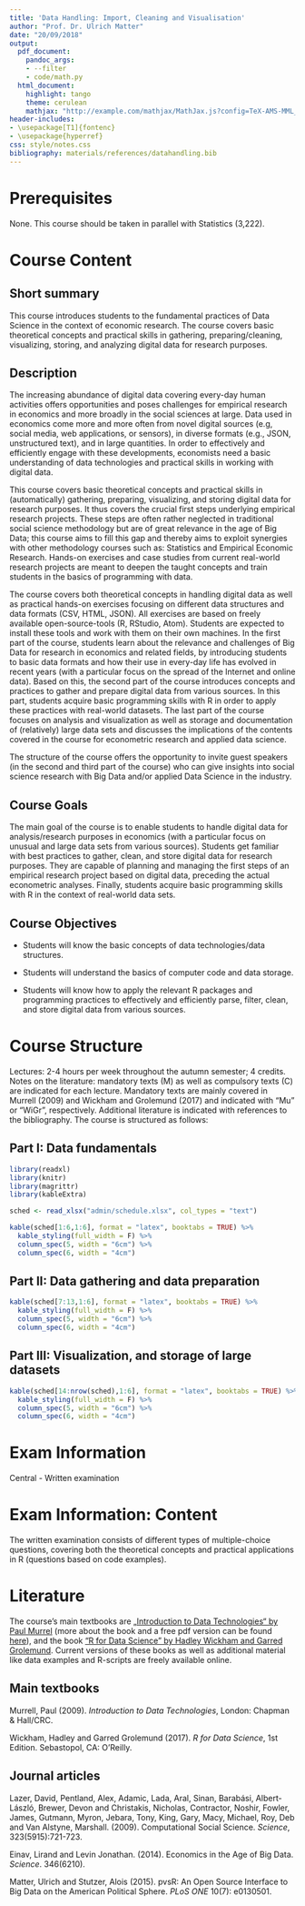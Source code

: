 ```yaml
---
title: 'Data Handling: Import, Cleaning and Visualisation'
author: "Prof. Dr. Ulrich Matter"
date: "20/09/2018"
output:
  pdf_document:
    pandoc_args:
    - --filter
    - code/math.py
  html_document:
    highlight: tango
    theme: cerulean
    mathjax: "http://example.com/mathjax/MathJax.js?config=TeX-AMS-MML_HTMLorMML"
header-includes:
- \usepackage[T1]{fontenc}
- \usepackage{hyperref}
css: style/notes.css
bibliography: materials/references/datahandling.bib
---
```



# Prerequisites

None. This course should be taken in parallel with Statistics (3,222).

# Course Content

## Short summary
This course introduces students to the fundamental practices of Data Science in the context of economic research. The course covers basic theoretical concepts and practical skills in gathering, preparing/cleaning, visualizing, storing, and analyzing digital data for research purposes.


## Description
The increasing abundance of digital data covering every-day human activities offers opportunities and poses challenges for empirical research in economics and more broadly in the social sciences at large. Data used in economics come more and more often from novel digital sources (e.g, social media, web applications, or sensors), in diverse formats (e.g., JSON, unstructured text), and in large quantities. In order to effectively and efficiently engage with these developments, economists need a basic understanding of data technologies and practical skills in working with digital data. 

This course covers basic theoretical concepts and practical skills in (automatically) gathering, preparing, visualizing, and storing digital data for research purposes. It thus covers the crucial first steps underlying empirical research projects. These steps are often rather neglected in traditional social science methodology but are of great relevance in the age of Big Data; this course aims to fill this gap and thereby aims to exploit synergies with other methodology courses such as: Statistics and Empirical Economic Research. Hands-on exercises and case studies from current real-world research projects are meant to deepen the taught concepts and train students in the basics of programming with data.

The course covers both theoretical concepts in handling digital data as well as practical hands-on exercises focusing on different data structures and data formats (CSV, HTML, JSON). All exercises are based on freely available open-source-tools (R, RStudio, Atom). Students are expected to install these tools and work with them on their own machines. In the first part of the course, students learn about the relevance and challenges of Big Data for research in economics and related fields, by introducing students to basic data formats and how their use in every-day life has evolved in recent years (with a particular focus on the spread of the Internet and online data). Based on this, the second part of the course introduces concepts and practices to gather and prepare digital data from various sources. In this part, students acquire basic programming skills with R in order to apply these practices with real-world datasets. The last part of the course focuses on analysis and visualization as well as storage and documentation of (relatively) large data sets and discusses the implications of the contents covered in the course for econometric research and applied data science.

The structure of the course offers the opportunity to invite guest speakers (in the second and third part of the course) who can give insights into social science research with Big Data and/or applied Data Science in the industry.


## Course Goals
The main goal of the course is to enable students to handle digital data for analysis/research purposes in economics (with a particular focus on unusual and large data sets from various sources). Students get familiar with best practices to gather, clean, and store digital data for research purposes. They are capable of planning and managing the first steps of an empirical research project based on digital data, preceding the actual econometric analyses. Finally, students acquire basic programming skills with R in the context of real-world data sets.

## Course Objectives

- Students will know the basic concepts of data technologies/data structures.

- Students will understand the basics of computer code and data storage.

- Students will know how to apply the relevant R packages and programming practices to effectively and efficiently parse, filter, clean, and store digital data from various sources.


# Course Structure
Lectures: 2-4 hours per week throughout the autumn semester; 4 credits.
Notes on the literature: mandatory texts (M) as well as compulsory texts (C) are indicated for each lecture. Mandatory texts are mainly covered in Murrell (2009) and Wickham and Grolemund (2017) and indicated with "Mu" or "WiGr", respectively. Additional literature is indicated with references to the bibliography. The course is structured as follows:

## Part I: Data fundamentals


```r
library(readxl)
library(knitr)
library(magrittr)
library(kableExtra)

sched <- read_xlsx("admin/schedule.xlsx", col_types = "text")

kable(sched[1:6,1:6], format = "latex", booktabs = TRUE) %>%
  kable_styling(full_width = F) %>%
  column_spec(5, width = "6cm") %>%
  column_spec(6, width = "4cm")
```


## Part II: Data gathering and data preparation

```r
kable(sched[7:13,1:6], format = "latex", booktabs = TRUE) %>%
  kable_styling(full_width = F) %>%
  column_spec(5, width = "6cm") %>%
  column_spec(6, width = "4cm")
```

## Part III: Visualization, and storage of large datasets

```r
kable(sched[14:nrow(sched),1:6], format = "latex", booktabs = TRUE) %>%
  kable_styling(full_width = F) %>%
  column_spec(5, width = "6cm") %>%
  column_spec(6, width = "4cm")
```


# Exam Information
Central - Written examination

# Exam Information: Content
The written examination consists of different types of multiple-choice questions, covering both the theoretical concepts and practical applications in R (questions based on code examples).

# Literature
The course's main textbooks are [„Introduction to Data Technologies“ by Paul Murrel](https://www.crcpress.com/Introduction-to-Data-Technologies/Murrell/p/book/9781420065176) (more about the book and a free pdf version can be found [here](https://www.stat.auckland.ac.nz/~paul/ItDT/)),  and the book [“R for Data Science” by Hadley Wickham and Garred Grolemund](http://r4ds.had.co.nz/). Current versions of these books as well as additional material like data examples and R-scripts are freely available online.

## Main textbooks
Murrell, Paul (2009). *Introduction to Data Technologies*, London: Chapman & Hall/CRC.

Wickham, Hadley and Garred Grolemund (2017). *R for Data Science*, 1st Edition. Sebastopol, CA: O’Reilly.

## Journal articles
Lazer, David, Pentland, Alex, Adamic, Lada, Aral, Sinan, Barabási, Albert-László, Brewer, Devon and Christakis, Nicholas, Contractor, Noshir, Fowler, James, Gutmann, Myron, Jebara, Tony, King, Gary, Macy, Michael, Roy, Deb and Van Alstyne, Marshall. (2009). Computational Social Science. *Science*, 323(5915):721-723.

Einav, Lirand and Levin Jonathan. (2014). Economics in the Age of Big Data. *Science*. 346(6210). 

Matter, Ulrich and Stutzer, Alois (2015). pvsR: An Open Source Interface to Big Data on the American Political Sphere. *PLoS ONE* 10(7): e0130501.


